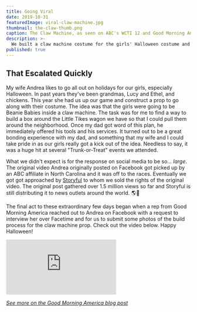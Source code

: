 ```yaml
---
title: Going Viral
date: 2019-10-31
featuredImage: viral-claw-machine.jpg
thumbnail: the-claw-thumb.png
caption: The Claw Machine, as seen on ABC's WCTI 12 and Good Morning America, etc.
description: >-
  We built a claw machine costume for the girls' Halloween costume and millions of people got to see it on social media.
published: true
---
```


## That Escalated Quickly

My wife Andrea likes to go all out on holidays for our girls, especially Halloween. In past years they've been grandmas, Lucy and Ethel, and chickens. This year she had us up our game and construct a prop to go along with their costume. The idea was that the girls were going to be Beanie Babies inside a claw machine. The task was for me to find a way to build a box around the Little Tikes wagon we have so that I could pull them around the neighborhood. Once my dad got word of this plan, he immediately offered his tools and his services. It turned out to be a great bonding experience with my dad, and something that my wife and I could take pride in as our girls really got a kick out of the idea. Needless to say, it was a huge hit at several "Trunk-or-Treat" events we attended.

What we didn't expect is for the response on social media to be so... *large*. The original video Andrea originally posted on Facebook got picked up by an ABC affiliate in North Carolina and it was off to the races. Eventually we got got approached by [Storyful](https://video.storyful.com/record/634) to whom we sold the rights of the original video. The original post gathered over 1.5 million views so far and Storyful is still distributing it to news outlets around the world. 🌎👀

The final act to these extraordinary few days began when a rep from Good Morning America reached out to Andrea on Facebook with a request to interview her over Facetime and for us to submit some photos of the build process for the claw machine prop. Check out the video below. Happy Halloween!

<div className="mb-4 youtube">
    <iframe 
        src="https://www.youtube.com/embed/bJS8J2-d3Tg" 
        frameborder="0" 
        allow="accelerometer; autoplay; encrypted-media; gyroscope; picture-in-picture" allowfullscreen
    ></iframe>
</div>

_[See more on the Good Morning America blog post](https://www.goodmorningamerica.com/family/story/claw-machine-halloween-costume-diy-goals-66645823)_